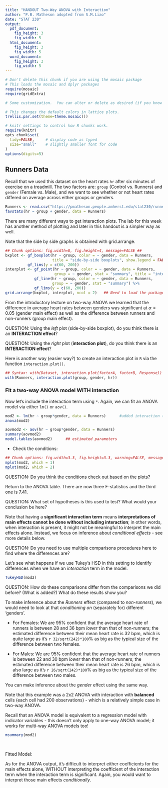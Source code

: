 ```yaml
---
title: "HANDOUT Two-Way ANOVA with Interaction"
author: "P.B. Matheson adopted from S.M.Liao"
date: "STAT 230"
output:
  pdf_document:
    fig_height: 3
    fig_width: 5
  html_document:
    fig_height: 3
    fig_width: 5
  word_document:
    fig_height: 3
    fig_width: 5
---
```



```r
# Don't delete this chunk if you are using the mosaic package
# This loads the mosaic and dplyr packages
require(mosaic)
require(gridExtra)    
```

```r
# Some customization.  You can alter or delete as desired (if you know what you are doing).

# This changes the default colors in lattice plots.
trellis.par.set(theme=theme.mosaic())  

# knitr settings to control how R chunks work.
require(knitr)
opts_chunk$set(
  tidy=FALSE,     # display code as typed
  size="small"    # slightly smaller font for code
)
options(digits=5)  
```


## Runners Data

Recall that we used this dataset on the heart rates `hr` after six minutes of exercise on a treadmill. The two factors are: `group` (Control vs. Runners) and `gender` (Female vs. Male), and we want to see whether or not heart rates differed on average across either groups or genders. 

```r
Runners <- read.csv("https://pmatheson.people.amherst.edu/stat230/runners.csv")
favstats(hr ~ group + gender, data = Runners)  
```
    
There are many different ways to get interaction plots.  The lab for this week has another method of plotting and later in this handout is a simpler way as well.

Note that the side by side graphs is obtained with grid.arrange.

```r
## Chunk options: fig.width=8, fig.height=4, message=FALSE ## 
bxplot <- gf_boxplot(hr ~ group, color = ~ gender, data = Runners, 
                     title = "side-by-side boxplots", show.legend = FALSE) %>%
          gf_lims(y = c(60, 200)) 
interplot <- gf_point(hr ~ group, color = ~ gender, data = Runners, 
                      group = ~ gender, stat = "summary", title = "interaction plot") %>%
             gf_line(hr ~ group, color = ~ gender, data = Runners, 
                     group = ~ gender, stat = "summary") %>%
             gf_lims(y = c(60, 200))
grid.arrange(bxplot, interplot, ncol = 2)   ## Need to load the package `gridExtra`
```
  
From the introductory lecture on two-way ANOVA we learned that the difference in average heart rates between genders was significant at $\alpha=0.05$ (gender main effect) as well as the difference between runners and non-runners (group main effect).     

QUESTION: Using the *left* plot (side-by-side boxplot), do you think there is an **INTERACTION effect**?      
    
\vspace{.5in}   


QUESTION: Using the *right* plot (**interaction plot**), do you think there is an **INTERACTION effect**?      

\vspace{.5in}   


Here is another way (easier way?) to create an interaction plot in `R` via the function `interaction.plot()`.          

```r
## Syntax: with(Dataset, interaction.plot(factorA, factorB, Response)) ##
with(Runners, interaction.plot(group, gender, hr))
```



### Fit a two-way ANOVA model WITH interaction         

Now let's include the interaction term using `*`. Again, we can fit an ANOVA model via either `lm()` or `aov()`.    

```r
mod2 <- lm(hr ~ group*gender, data = Runners)      #added interaction term by using *
anova(mod2)
```

```r
aovmod2 <- aov(hr ~ group*gender, data = Runners)    
summary(aovmod2)
model.tables(aovmod2)      ## estimated parameters  
```

* Check the conditions:      

```r
## Chunk options: fig.width=3.3, fig.height=3.3, warning=FALSE, message=FALSE, echo=FALSE  
mplot(mod2, which = 1) 
mplot(mod2, which = 2)
```

QUESTION: Do you think the conditions check out based on the plots?   


\vspace{.3in}

Return to the ANOVA table. There are now three F-statistics and the third one is 7.41.    

QUESTION: What set of hypotheses is this used to test? What would your conclusion be here?        


\vspace{.5in}  



Note that having a **significant interaction term** means **interpretations of main effects cannot be done without including interaction**; in other words, when interaction is present, it might not be meaningful to interpret the main effects alone. Instead, we focus on inference about *conditional effects* - see more details below.    


\newpage  

QUESTION: Do you need to use multiple comparisons procedures here to find where the differences are?


\vspace{.5in}  

Let's see what happens if we use Tukey's HSD in this setting to identify differences when we have an *interaction* term in the model. 

```r
TukeyHSD(mod2)
```
      

QUESTION: How do these comparisons differ from the comparisons we did before? (What is added?) What do these results show you?  


\vspace{.5in}  



To make inference about the *Runners* effect (compared to *non-runners*), we would need to look at that *conditioning on* (separately for) different 'genders'. 

* For Females:  We are 95% confident that the average heart rate of runners is between 28 and 36 bpm *lower* than that of non-runners; the estimated difference between their mean heart rate is 32 bpm, which is quite large as it's `r 32/sqrt(242)*100`% as big as the typical size of the difference between two females.     


* For Males:  We are 95% confident that the average heart rate of runners is between 22 and 30 bpm *lower* than that of non-runners; the estimated difference between their mean heart rate is 26 bpm, which is also large as it's `r 26/sqrt(242)*100`% as big as the typical size of the difference between two males.         

You can make inference about the *gender* effect using the same way.   

Note that this example was a 2x2 ANOVA with interaction with **balanced** cells (each cell had 200 observations) - which is a relatively simple case in two-way ANOVA.      


\newpage  

Recall that an ANOVA model is equivalent to a regression model with indicator variables - this doesn't only apply to one-way ANOVA model; it works for multi-way ANOVA models too! 

```r
msummary(mod2)
```
\   

Fitted Model:      

\vspace{3in}


As for the ANOVA output, it's difficult to interpret either coefficients for the main effects alone, WITHOUT interpreting the coefficient of the interaction term when the interaction term is significant. Again, you would want to interpret those main effects *conditionally*.   



